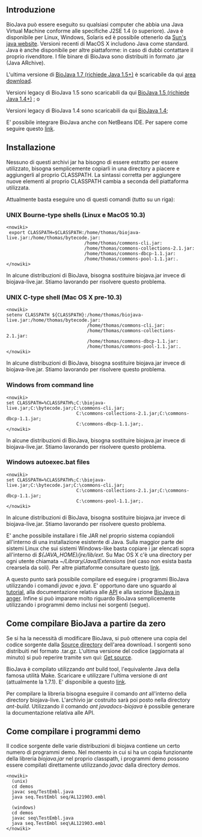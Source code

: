 {{Outdated|reason=the [[SVN to GIT Migration|migration to Github]] and [[BioJava:MavenMigration|Maven]]}}
== Introduzione ==

BioJava può essere eseguito su qualsiasi computer che abbia una Java Virtual Machine conforme alle specifiche J2SE 1.4 (o superiore). Java è disponibile per Linux, Windows, Solaris ed è possibile ottenerlo da [http://java.sun.com/javase/downloads/index.jsp Sun's java website]. Versioni recenti di MacOS X includono Java come standard. Java è anche disponibile per altre piattaforme: in caso di dubbi contattare il proprio rivenditore. I file binare di BioJava sono distribuiti in formato .jar (Java ARchive).

L'ultima versione di [[Biojava:Download|BioJava 1.7 (richiede Java 1.5+)]] è scaricabile da qui [[Biojava:Download|area download]]. 

Versioni legacy di BioJava 1.5 sono scaricabili da qui [[Biojava:Download 1.5|BioJava 1.5 (richiede Java 1.4+)]] ;  o

Versioni legacy di BioJava 1.4 sono scaricabili da qui [[Biojava:Download 1.4|BioJava 1.4]];

E' possibile integrare BioJava anche con NetBeans IDE. Per sapere come seguire questo [[How_to_integrate_BioJava_in_NetBeans_IDE|link]].

== Installazione==

Nessuno di questi archivi jar ha bisogno di essere estratto per essere utilizzato, bisogna semplicemente copiarli in una directory a piacere e aggiungerli al proprio CLASSPATH. La sintassi corretta per aggiungere nuove elementi al proprio CLASSPATH cambia a seconda dell piattaforma utilizzata.

Attualmente basta eseguire uno di questi comandi (tutto su un riga):

=== UNIX Bourne-type shells (Linux e MacOS 10.3) ===

<pre><nowiki>
 export CLASSPATH=$CLASSPATH:/home/thomas/biojava-live.jar:/home/thomas/bytecode.jar:
                             /home/thomas/commons-cli.jar:
                             /home/thomas/commons-collections-2.1.jar:
                             /home/thomas/commons-dbcp-1.1.jar:
                             /home/thomas/commons-pool-1.1.jar:.
</nowiki></pre>
In alcune distribuzioni di BioJava, bisogna sostituire biojava.jar invece di biojava-live.jar. Stiamo lavorando per risolvere questo problema.

=== UNIX C-type shell (Mac OS X pre-10.3) ===

<pre><nowiki>
setenv CLASSPATH ${CLASSPATH}:/home/thomas/biojava-live.jar:/home/thomas/bytecode.jar:
                              /home/thomas/commons-cli.jar:
                              /home/thomas/commons-collections-2.1.jar:
                              /home/thomas/commons-dbcp-1.1.jar:
                              /home/thomas/commons-pool-1.1.jar:.
</nowiki></pre>
In alcune distribuzioni di BioJava, bisogna sostituire biojava.jar invece di biojava-live.jar. Stiamo lavorando per risolvere questo problema.

=== Windows from command line ===

<pre><nowiki>
set CLASSPATH=%CLASSPATH%;C:\biojava-live.jar;C:\bytecode.jar;C:\commons-cli.jar;
                          C:\commons-collections-2.1.jar;C:\commons-dbcp-1.1.jar;
                          C:\commons-dbcp-1.1.jar;.
</nowiki></pre>
In alcune distribuzioni di BioJava, bisogna sostituire biojava.jar invece di biojava-live.jar. Stiamo lavorando per risolvere questo problema.

=== Windows autoexec.bat files ===
<pre><nowiki>
set CLASSPATH=%CLASSPATH%;C:\biojava-live.jar;C:\bytecode.jar;C:\commons-cli.jar;
                          C:\commons-collections-2.1.jar;C:\commons-dbcp-1.1.jar;
                          C:\commons-pool-1.1.jar;.
</nowiki></pre>
In alcune distribuzioni di BioJava, bisogna sostituire biojava.jar invece di biojava-live.jar. Stiamo lavorando per risolvere questo problema.

E' anche possibile installare i file JAR nel proprio sistema copiandoli all'interno di una installazione esistente di Java. Sulla maggior parte dei sistemi Linux che sui sistemi Windows-like basta copiare i jar elencati sopra all'interno di ''${JAVA_HOME}/jre/lib/ext''. Su Mac OS X c'è una directory per ogni utente chiamata ''~/Library/Java/Extensions'' (nel caso non esista basta crearsela da soli). Per altre piattaforme consultare questo  [http://java.sun.com/javase/downloads/index.jsp link]. 

A questo punto sarà possibile compilare ed eseguire i programmi BioJava utilizzando i comandi  ''javac'' e ''java''. E' opportuno dare uno sguardo al [[BioJava:Tutorial|tutorial]], alla documentazione relativa alle  [http://www.biojava.org/docs/api15b/index.html API ] e alla sezione [[BioJava:CookBookItaliano |BioJava in anger]]. Infine si può imparare molto riguardo BioJava semplicemente utilizzando i programmi demo inclusi nei sorgenti (segue).

== Come compilare BioJava a partire da zero ==

Se si ha la necessità di modificare BioJava, si può ottenere una copia del codice sorgente dalla [http://www.biojava.org/download/source Source directory] dell'area download. I sorgenti sono distribuiti nel formato .tar.gz. L'ultima versione del codice (aggiornata al minuto) si può reperire tramite svn qui: [[Get source]].

BioJava è compilato utilizzando ''ant'' build tool, l'equivalente Java della famosa utilità Make. Scaricare e utilizzare l'ultima versione di ''ant'' (attualmente la 1.7.1). E' disponibile a questo [http://ant.apache.org link].

Per compilare la libreria bisogna eseguire il comando ''ant'' all'interno della directory biojava-live. L'archivio jar costruito sarà poi posto nella directory ''ant-build''. Utilizzando il comando ''ant javadocs-biojava'' è possibile generare la documentazione relativa alle API.

== Come compilare i programmi demo ==

Il codice sorgente delle varie distribuzioni di biojava contiene un certo numero di programmi demo. Nel momento in cui si ha un copia funzionante della libreria ''biojava.jar'' nel proprio classpath, i programmi demo possono essere compilati direttamente utilizzando ''javac'' dalla directory ''demos''.
<pre><nowiki>
  (unix)
  cd demos
  javac seq/TestEmbl.java
  java seq.TestEmbl seq/AL121903.embl
  
  (windows)
  cd demos
  javac seq\TestEmbl.java
  java seq.TestEmbl seq\AL121903.embl
</nowiki></pre>